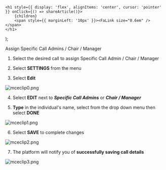 

    <h1 style={{ display: 'flex', alignItems: 'center', cursor: 'pointer' }} onClick={() => shareArticle()}>
        {children} 
        <span style={{ marginLeft: '10px' }}><FaLink size="0.6em" /></span>
    </h1>
);

<ToastContainer />

<ClickableTitle>Assign Specific Call Admins / Chair / Manager</ClickableTitle>




1. Select the desired call to assign Specific Call Admin / Chair / Manager


2. Select **SETTINGS** from the menu


3. Select **Edit**


![mceclip0.png](../../../resources/article-images/4413730811155-Assign-Specific-Call-Admins-Chair-Manager_1.png)


4. Select **EDIT** next to ***Specific Call Admins*** or ***Chair / Manager***


5. **Type** in the individual's name, select from the drop down menu then select **DONE**


![mceclip1.png](../../../resources/article-images/4413730811155-Assign-Specific-Call-Admins-Chair-Manager_2.png)


6. Select **SAVE** to complete changes


![mceclip2.png](../../../resources/article-images/4413730811155-Assign-Specific-Call-Admins-Chair-Manager_3.png)


7. The platform will notify you of **successfully saving call details**


![mceclip3.png](../../../resources/article-images/4413730811155-Assign-Specific-Call-Admins-Chair-Manager_4.png)



